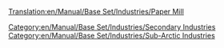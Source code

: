 [[Translation:en/Manual/Base Set/Industries/Paper Mill]]
{{en/Manual/Base Set/Industries/Industries|Image=[[File:en/Manual/Base Set/Industries/Papermill.png]]
|name=Paper Mill
|climates=[[en/Manual/Climates]].
|accepts=[[en/Manual/Base Set/Cargos/Wood]]
|produces=[[en/Manual/Base Set/Cargos/Paper]]
|notes=Not present in other [[en/Manual/Climates]].
}}

[[Category:en/Manual/Base Set/Industries/Secondary Industries]]
[[Category:en/Manual/Base Set/Industries/Sub-Arctic Industries]]